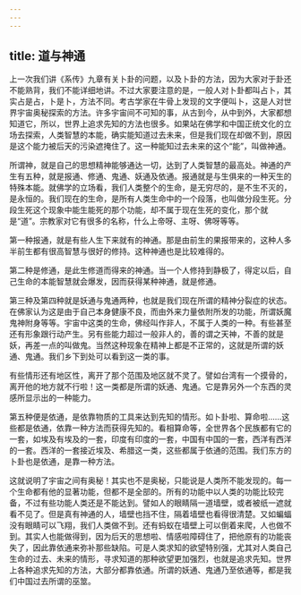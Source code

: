 ```yaml
---
---
---
```

title: 道与神通
---




上一次我们讲《系传》九章有关卜卦的问题，以及卜卦的方法，因为大家对于卦还不能熟背，我们不能详细地讲。不过大家要注意的是，一般人对卜卦都叫占卜，其实占是占，卜是卜，方法不同。考古学家在牛骨上发现的文字便叫卜，这是人对世界宇宙奥秘探索的方法。许多宇宙间不可知的事，从古到今，从中到外，大家都想知道它，所以，世界上追求先知的方法也很多。如果站在佛学和中国正统文化的立场去探索，人类智慧的本能，确实能知道过去未来，但是我们现在却做不到，原因是这个能力被后天的污染遮掩住了。这一种能知过去未来的这个“能”，叫做神通。

所谓神，就是自己的思想精神能够通达一切，达到了人类智慧的最高处。神通的产生有五种，就是报通、修通、鬼通、妖通及依通。报通就是与生俱来的一种天生的特殊本能。就佛学的立场看，我们人类整个的生命，是无穷尽的，是不生不灭的，是永恒的。我们现在的生命，是所有人类生命中的一个段落，也叫做分段生死。分段生死这个现象中能生能死的那个功能，却不属于现在生死的变化，那个就是“道”。宗教家对它有很多的名称，什么上帝呀、主呀、佛呀等等。

第一种报通，就是有些人生下来就有的神通。那是由前生的果报带来的，这种人多半前生都有很高智慧与很好的修持。这种神通也是比较难得的。

第二种是修通，是此生修道而得来的神通。当一个人修持到静极了，得定以后，自己生命的本能智慧就会爆发，因而获得某种神通，就是修通。

第三种及第四种就是妖通与鬼通两种，也就是我们现在所谓的精神分裂症的状态。在佛家认为这是由于自己本身健康不良，而由外来力量依附所发的功能，所谓妖魔鬼神附身等等。宇宙中这类的生命，佛经叫作非人，不属于人类的一种。有些甚至还有形象跟行动产生。另有些能力超过一般非人的，善的谓之天神，不善的就是妖，再差一点的叫做鬼。当然这种现象在精神上都是不正常的，这就是所谓的妖通、鬼通。我们乡下到处可以看到这一类的事。

有些情形还有地区性，离开了那个范围及地区就不灵了。譬如台湾有一个摸骨的，离开他的地方就不行啦！这一类都是所谓的妖通、鬼通。它是靠另外一个东西的灵感所显示出的一种能力。

第五种便是依通，是依靠物质的工具来达到先知的情形。如卜卦啦、算命啦……这些都是依通，依靠一种方法而获得先知的。看相算命等，全世界各个民族都有它的一套，如埃及有埃及的一套，印度有印度的一套，中国有中国的一套，西洋有西洋的一套。西洋的一套接近埃及、希腊这一类，这些都属于依通的范围。我们东方的卜卦也是依通，是靠一种方法。

这就说明了宇宙之间有奥秘！其实也不是奥秘，只能说是人类所不能发现的。每一个生命都有他的显著功能，但都不是全部的。所有的功能中以人类的功能比较完备，不过有些功能人类还是不能达到。譬如人的眼睛隔一道墙壁，或者被纸一遮就看不见了。但是真有神通的人，墙壁也挡不住，隔着墙壁也看得很清楚。又如蝙蝠没有眼睛可以飞翔，我们人类做不到。还有蚂蚁在墙壁上可以倒着来爬，人也做不到。其实人也能做得到，因为后天的思想啦、情感啦障碍住了，把他原有的功能丧失了，因此靠依通来弥补那些缺陷。可是人类求知的欲望特别强，尤其对人类自己生命的过去、未来的情形，寻求知道的那种欲望更加强烈，也就是追求先知。世界上各种追求先知的方法，大部分都靠依通。所谓的妖通、鬼通乃至依通等，都是我们中国过去所谓的巫筮。